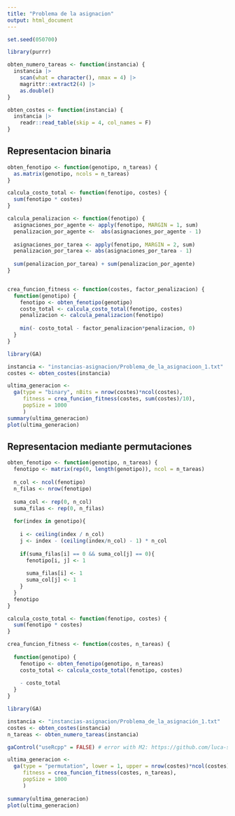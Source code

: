 ```yaml
---
title: "Problema de la asignacion"
output: html_document
---
```


```r
set.seed(050700)
```

```r
library(purrr)

obten_numero_tareas <- function(instancia) {
  instancia |> 
    scan(what = character(), nmax = 4) |> 
    magrittr::extract2(4) |> 
    as.double()
}

obten_costes <- function(instancia) {
  instancia |> 
    readr::read_table(skip = 4, col_names = F)
}
```

## Representacion binaria
```r
obten_fenotipo <- function(genotipo, n_tareas) {
  as.matrix(genotipo, ncols = n_tareas)
}

calcula_costo_total <- function(fenotipo, costes) {
  sum(fenotipo * costes)
}

calcula_penalizacion <- function(fenotipo) {
  asignaciones_por_agente <- apply(fenotipo, MARGIN = 1, sum)
  penalizacion_por_agente <-  abs(asignaciones_por_agente - 1)
  
  asignaciones_por_tarea <- apply(fenotipo, MARGIN = 2, sum)
  penalizacion_por_tarea <- abs(asignaciones_por_tarea - 1)
 
  sum(penalizacion_por_tarea) + sum(penalizacion_por_agente)
}


crea_funcion_fitness <- function(costes, factor_penalizacion) {
  function(genotipo) {
    fenotipo <- obten_fenotipo(genotipo)
    costo_total <- calcula_costo_total(fenotipo, costes)
    penalizacion <- calcula_penalizacion(fenotipo)
    
    min(- costo_total - factor_penalizacion*penalizacion, 0)
  }
}
```


```r
library(GA)

instancia <- "instancias-asignacion/Problema_de_la_asignacioon_1.txt"
costes <- obten_costes(instancia)

ultima_generacion <-
  ga(type = "binary", nBits = nrow(costes)*ncol(costes),
     fitness = crea_funcion_fitness(costes, sum(costes)/10),
     popSize = 1000                               
     )
summary(ultima_generacion)
plot(ultima_generacion)
```

## Representacion mediante permutaciones
```r
obten_fenotipo <- function(genotipo, n_tareas) {
  fenotipo <- matrix(rep(0, length(genotipo)), ncol = n_tareas)
  
  n_col <- ncol(fenotipo)
  n_filas <- nrow(fenotipo)
  
  suma_col <- rep(0, n_col)
  suma_filas <- rep(0, n_filas)
                        
  for(index in genotipo){
    
    i <- ceiling(index / n_col)
    j <- index - (ceiling(index/n_col) - 1) * n_col
      
    if(suma_filas[i] == 0 && suma_col[j] == 0){
      fenotipo[i, j] <- 1
      
      suma_filas[i] <- 1
      suma_col[j] <- 1
    } 
  }
  fenotipo
}

calcula_costo_total <- function(fenotipo, costes) {
  sum(fenotipo * costes)
}

crea_funcion_fitness <- function(costes, n_tareas) {
  
  function(genotipo) {
    fenotipo <- obten_fenotipo(genotipo, n_tareas)
    costo_total <- calcula_costo_total(fenotipo, costes)
    
    - costo_total
  }
}
```

```r
library(GA)

instancia <- "instancias-asignacion/Problema_de_la_asignación_1.txt"
costes <- obten_costes(instancia)
n_tareas <- obten_numero_tareas(instancia)

gaControl("useRcpp" = FALSE) # error with M2: https://github.com/luca-scr/GA/issues/52

ultima_generacion <-
  ga(type = "permutation", lower = 1, upper = nrow(costes)*ncol(costes),
     fitness = crea_funcion_fitness(costes, n_tareas),
     popSize = 1000                               
     )
     
summary(ultima_generacion)
plot(ultima_generacion)
```